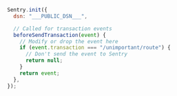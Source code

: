 <SignInNote />

```javascript
Sentry.init({
  dsn: "___PUBLIC_DSN___",

  // Called for transaction events
  beforeSendTransaction(event) {
    // Modify or drop the event here
    if (event.transaction === "/unimportant/route") {
      // Don't send the event to Sentry
      return null;
    }
    return event;
  },
});
```
